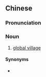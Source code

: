 ==Chinese==
{{zh-forms|type=21}}

===Pronunciation===
{{zh-pron
|m=shìjiècūn
|c=sai3 gaai3 cyun1
|cat=n
}}

===Noun===
{{zh-noun}}

# [[global village]]

====Synonyms====
* {{zh-l|地球村}}